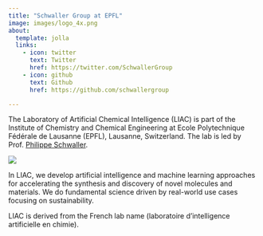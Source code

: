 ```yaml
---
title: "Schwaller Group at EPFL"
image: images/logo_4x.png
about:
  template: jolla
  links:
    - icon: twitter
      text: Twitter
      href: https://twitter.com/SchwallerGroup
    - icon: github
      text: Github
      href: https://github.com/schwallergroup

---
```


The Laboratory of Artificial Chemical Intelligence (LIAC) is part of the Institute of Chemistry and Chemical Engineering at Ecole Polytechnique Fédérale de Lausanne (EPFL), Lausanne, Switzerland. The lab is led by Prof. [Philippe Schwaller](https://scholar.google.com/citations?user=Tz0I4ywAAAAJ). 

[![](images/overview.jpg)](https://wires.onlinelibrary.wiley.com/doi/full/10.1002/wcms.1604)

In LIAC, we develop artificial intelligence and machine learning approaches for accelerating the synthesis and discovery of novel molecules and materials. We do fundamental science driven by real-world use cases focusing on sustainability.

LIAC is derived from the French lab name (laboratoire d'intelligence artificielle en chimie).